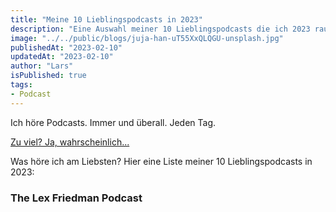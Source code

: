 ---
title: "Meine 10 Lieblingspodcasts in 2023"
description: "Eine Auswahl meiner 10 Lieblingspodcasts die ich 2023 rauf und runter gehört habe."
image: "../../public/blogs/juja-han-uT55XxQLQGU-unsplash.jpg"
publishedAt: "2023-02-10"
updatedAt: "2023-02-10"
author: "Lars"
isPublished: true
tags:
- Podcast
---

Ich höre Podcasts. Immer und überall. Jeden Tag.

[Zu viel? Ja, wahrscheinlich...](/#podcasts)


Was höre ich am Liebsten? Hier eine Liste meiner 10 Lieblingspodcasts in 2023:

### The Lex Friedman Podcast